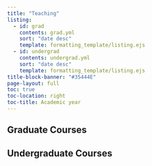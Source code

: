 ```yaml
---
title: "Teaching"
listing:
  - id: grad
    contents: grad.yml
    sort: "date desc"
    template: formatting_template/listing.ejs
  - id: undergrad
    contents: undergrad.yml
    sort: "date desc"
    template: formatting_template/listing.ejs
title-block-banner: "#35444E"
page-layout: full
toc: true
toc-location: right
toc-title: Academic year
---
```



## Graduate Courses

:::{#grad}
:::


## Undergraduate Courses

:::{#undergrad}
:::



